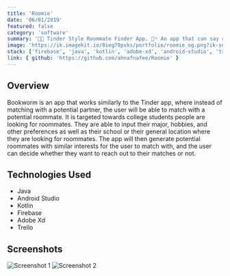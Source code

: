 ```yaml
---
title: 'Roomie'
date: '06/01/2019'
featured: false
category: 'software'
summary: '📱🏫 Tinder Style Roommate Finder App. 🔎🃏 An app that can say goodbye to all the hassles of a college student and present them with simplicity and connectivity'
image: 'https://ik.imagekit.io/8ieg70pvks/portfolio/roomie_og.png?ik-sdk-version=javascript-1.4.3&updatedAt=1670981729993'
stack: ['firebase', 'java', 'kotlin', 'adobe-xd', 'android-studio', 'trello']
link: { github: 'https://github.com/ahnafnafee/Roomie' }
---
```


## Overview

Bookworm is an app that works similarly to the Tinder app, where instead of matching with a potential partner,
the user will be able to match with a potential roommate. It is targeted towards college students people are looking
for roommates. They are able to input their major, hobbies, and other preferences as well as their school or their
general location where they are looking for roommates. The app will then generate potential roommates with similar
interests for the user to match with, and the user can decide whether they want to reach out to their matches or not.

## Technologies Used

- Java
- Android Studio
- Kotlin
- Firebase
- Adobe Xd
- Trello

## Screenshots

![Screenshot 1](https://ik.imagekit.io/8ieg70pvks/portfolio/roomie_ss_01.jpg?ik-sdk-version=javascript-1.4.3)
![Screenshot 2](https://ik.imagekit.io/8ieg70pvks/portfolio/roomie_ss_02.jpg?ik-sdk-version=javascript-1.4.3)
